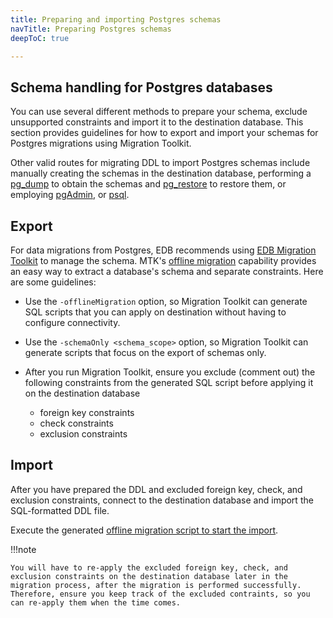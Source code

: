 ```yaml
---
title: Preparing and importing Postgres schemas
navTitle: Preparing Postgres schemas
deepToC: true

---
```


## Schema handling for Postgres databases

You can use several different methods to prepare your schema, exclude unsupported constraints and import it to the destination database. This section provides guidelines for how to export and import your schemas for Postgres migrations using Migration Toolkit.

Other valid routes for migrating DDL to import Postgres schemas include manually creating the schemas in the destination database, performing a [pg_dump](https://www.postgresql.org/docs/current/app-pgdump.html) to obtain the schemas and [pg_restore](https://www.postgresql.org/docs/current/app-pgrestore.html) to restore them, or employing [pgAdmin](https://www.pgadmin.org/docs/pgadmin4/latest/index.html), or [psql](https://www.postgresql.org/docs/7.0/app-psql.htm).

## Export

For data migrations from Postgres, EDB recommends using [EDB Migration Toolkit](https://www.enterprisedb.com/docs/migration_toolkit/latest/) to manage the schema. MTK's [offline migration](https://www.enterprisedb.com/docs/migration_toolkit/latest/07_invoking_mtk/08_mtk_command_options/#offline-migration-options) capability provides an easy way to extract a database's schema and separate constraints. Here are some guidelines:

-   Use the `-offlineMigration` option, so Migration Toolkit can generate SQL scripts that you can apply on destination without having to configure connectivity. 

-   Use the `‑schemaOnly <schema_scope>` option, so Migration Toolkit can generate scripts that focus on the export of schemas only.

-   After you run Migration Toolkit, ensure you exclude (comment out) the following constraints from the generated SQL script before applying it on the destination database
    -   foreign key constraints
    -   check constraints 
    -   exclusion constraints 

## Import

After you have prepared the DDL and excluded foreign key, check, and exclusion constraints, connect to the destination database and import the SQL-formatted DDL file.

Execute the generated [offline migration script to start the import](https://www.enterprisedb.com/docs/migration_toolkit/latest/07_invoking_mtk/08_mtk_command_options/#offline-migration-options).

!!!note

    You will have to re-apply the excluded foreign key, check, and exclusion constraints on the destination database later in the migration process, after the migration is performed successfully. Therefore, ensure you keep track of the excluded contraints, so you can re-apply them when the time comes. 
